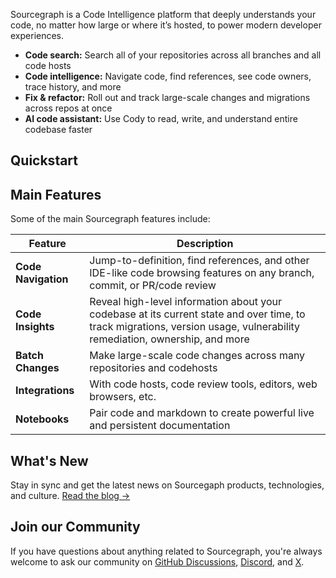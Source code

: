 Sourcegraph is a Code Intelligence platform that deeply understands your code, no matter how large or where it’s hosted, to power modern developer experiences.

- **Code search:** Search all of your repositories across all branches and all code hosts
- **Code intelligence:** Navigate code, find references, see code owners, trace history, and more
- **Fix & refactor:** Roll out and track large-scale changes and migrations across repos at once
- **AI code assistant:** Use Cody to read, write, and understand entire codebase faster

## Quickstart

<QuickLinks>
	<QuickLink href="https://sourcegraph.com/cody" icon="installation" imgAlt="Cody" title="Get Cody!" description="Write, fix, and maintain code with the powerful & accurate AI coding assistant. " />
	<QuickLink href="https://sourcegraph.com/search" icon="lightbulb" imgAlt="Code Search" title="Try Code Search" description="Search all of your repositories across all branches and all code hosts." />
	<QuickLink title="Sourcegraph 101" icon="presets" href="/getting-started" description="Learn how to use Sourcegraph." />
	<QuickLink title="Sourcegraph Tour" icon="theming" href="/getting-started/tour" description="Take a tour of Sourcegraph’s features using real-world examples and use cases." />
</QuickLinks>

## Main Features

Some of the main Sourcegraph features include:

| **Feature**                    | **Description**                                                                                                                        |
| -------------------------- | ---------------------------------------------------------------------------------------------------------------------------------- |
| **Code Navigation**            | Jump-to-definition, find references, and other IDE-like code browsing features on any branch, commit, or PR/code review      |
| **Code Insights**              | Reveal high-level information about your codebase at its current state and over time, to track migrations, version usage, vulnerability remediation, ownership, and more |
| **Batch Changes**              | Make large-scale code changes across many repositories and codehosts                                                              |
| **Integrations**               | With code hosts, code review tools, editors, web browsers, etc.                                                                   |
| **Notebooks**                  | Pair code and markdown to create powerful live and persistent documentation                                                      |

## What's New

Stay in sync and get the latest news on Sourcegaph products, technologies, and culture. [Read the blog →](https://sourcegraph.com/blog)

## Join our Community

If you have questions about anything related to Sourcegraph, you're always welcome to ask our community on [GitHub Discussions](https://github.com/sourcegraph/sourcegraph/discussions), [Discord](https://discord.gg/s2qDtYGnAE), and [X](https://twitter.com/sourcegraph).
